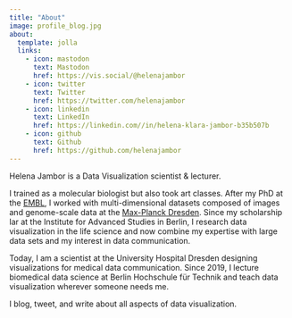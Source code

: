 ```yaml
---
title: "About"
image: profile_blog.jpg
about:
  template: jolla
  links:
    - icon: mastodon
      text: Mastodon
      href: https://vis.social/@helenajambor  
    - icon: twitter
      text: Twitter
      href: https://twitter.com/helenajambor
    - icon: linkedin
      text: LinkedIn
      href: https://linkedin.com//in/helena-klara-jambor-b35b507b
    - icon: github
      text: Github
      href: https://github.com/helenajambor
---
```


Helena Jambor is a Data Visualization scientist & lecturer. 

I trained as a molecular biologist but also took art classes. After my PhD at the [EMBL](https://www.embl.org/sites/heidelberg/), I worked with multi-dimensional datasets composed of images and genome-scale data at the [Max-Planck Dresden](https://www.mpi-cbg.de/research/researchgroups/currentgroups/pavel-tomancak/research-focus). Since my scholarship lar at the Institute for Advanced Studies in Berlin, I research data visualization in the life science and now combine my expertise with large data sets and my interest in data communication.

Today, I am a scientist at the University Hospital Dresden designing visualizations for medical data communication. Since 2019, I lecture biomedical data science at Berlin Hochschule für Technik and teach data visualization wherever someone needs me.

I blog, tweet, and write about all aspects of data visualization.


